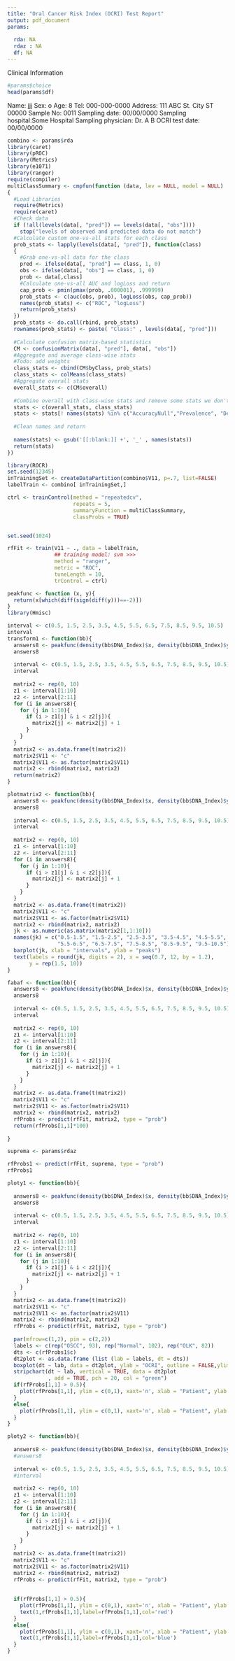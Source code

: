 ---
title: "Oral Cancer Risk Index (OCRI) Test Report"
output: pdf_document
params:
  
  rda: NA
  rdaz : NA
  df: NA
---

Clinical Information

```{r  echo=FALSE}

#params$choice
head(params$df)

```

Name: jjj
Sex: o
Age: 8
Tel: 000-000-0000
Address: 111 ABC St. City ST 00000
Sample No: 0011
Sampling date: 00/00/0000
Sampling hospital:Some Hospital
Sampling physician: Dr. A B
OCRI test date: 00/00/0000


```{r}

combino <- params$rda
library(caret)
library(pROC)
library(Metrics)
library(e1071)
library(ranger)
require(compiler)
multiClassSummary <- cmpfun(function (data, lev = NULL, model = NULL)
{
  #Load Libraries
  require(Metrics)
  require(caret)
  #Check data
  if (!all(levels(data[, "pred"]) == levels(data[, "obs"])))
    stop("levels of observed and predicted data do not match")
  #Calculate custom one-vs-all stats for each class
  prob_stats <- lapply(levels(data[, "pred"]), function(class)
  {
    #Grab one-vs-all data for the class
    pred <- ifelse(data[, "pred"] == class, 1, 0)
    obs <- ifelse(data[, "obs"] == class, 1, 0)
    prob <- data[,class]
    #Calculate one-vs-all AUC and logLoss and return
    cap_prob <- pmin(pmax(prob, .000001), .999999)
    prob_stats <- c(auc(obs, prob), logLoss(obs, cap_prob))
    names(prob_stats) <- c("ROC", "logLoss")
    return(prob_stats)
  })
  prob_stats <- do.call(rbind, prob_stats)
  rownames(prob_stats) <- paste( "Class:" , levels(data[, "pred"]))
  
  #Calculate confusion matrix-based statistics
  CM <- confusionMatrix(data[, "pred"], data[, "obs"])
  #Aggregate and average class-wise stats
  #Todo: add weights
  class_stats <- cbind(CM$byClass, prob_stats)
  class_stats <- colMeans(class_stats)
  #Aggregate overall stats
  overall_stats <- c(CM$overall)
  
  #Combine overall with class-wise stats and remove some stats we don't want
  stats <- c(overall_stats, class_stats)
  stats <- stats[! names(stats) %in% c("AccuracyNull","Prevalence", "Detection Prevalence")]
  
  #Clean names and return
  
  names(stats) <- gsub('[[:blank:]] +', '_' , names(stats))
  return(stats)
})

library(ROCR)
set.seed(12345)
inTrainingSet <- createDataPartition(combino$V11, p=.7, list=FALSE)
labelTrain <- combino[ inTrainingSet,]

ctrl <- trainControl(method = "repeatedcv",
                     repeats = 5,
                     summaryFunction = multiClassSummary,
                     classProbs = TRUE)


set.seed(1024)

rfFit <- train(V11 ~ ., data = labelTrain,
               ## training model: svm >>>
               method = "ranger",
               metric = "ROC",
               tuneLength = 10,
               trControl = ctrl)

peakfunc <- function (x, y){
  return(x[which(diff(sign(diff(y)))==-2)])
}
library(Hmisc)

interval <- c(0.5, 1.5, 2.5, 3.5, 4.5, 5.5, 6.5, 7.5, 8.5, 9.5, 10.5)
interval
transform1 <- function(bb){
  answers8 <- peakfunc(density(bb$DNA_Index)$x, density(bb$DNA_Index)$y)
  answers8
  
  interval <- c(0.5, 1.5, 2.5, 3.5, 4.5, 5.5, 6.5, 7.5, 8.5, 9.5, 10.5)
  interval
  
  matrix2 <- rep(0, 10)
  z1 <- interval[1:10]
  z2 <- interval[2:11]
  for (i in answers8){
    for (j in 1:10){
      if (i > z1[j] & i < z2[j]){
        matrix2[j] <- matrix2[j] + 1
      }
    }
  }
  matrix2 <- as.data.frame(t(matrix2))
  matrix2$V11 <- "c"
  matrix2$V11 <- as.factor(matrix2$V11)
  matrix2 <- rbind(matrix2, matrix2)
  return(matrix2)
}

plotmatrix2 <- function(bb){
  answers8 <- peakfunc(density(bb$DNA_Index)$x, density(bb$DNA_Index)$y)
  answers8
  
  interval <- c(0.5, 1.5, 2.5, 3.5, 4.5, 5.5, 6.5, 7.5, 8.5, 9.5, 10.5)
  interval
  
  matrix2 <- rep(0, 10)
  z1 <- interval[1:10]
  z2 <- interval[2:11]
  for (i in answers8){
    for (j in 1:10){
      if (i > z1[j] & i < z2[j]){
        matrix2[j] <- matrix2[j] + 1
      }
    }
  }
  matrix2 <- as.data.frame(t(matrix2))
  matrix2$V11 <- "c"
  matrix2$V11 <- as.factor(matrix2$V11)
  matrix2 <- rbind(matrix2, matrix2)
  jk <- as.numeric(as.matrix(matrix2[1,1:10]))
  names(jk) = c("0.5-1.5", "1.5-2.5", "2.5-3.5", "3.5-4.5", "4.5-5.5", 
                "5.5-6.5", "6.5-7.5", "7.5-8.5", "8.5-9.5", "9.5-10.5")
  barplot(jk, xlab = "intervals", ylab = "peaks")
  text(labels = round(jk, digits = 2), x = seq(0.7, 12, by = 1.2),
       y = rep(1.5, 10))
}

fabaf <- function(bb){
  answers8 <- peakfunc(density(bb$DNA_Index)$x, density(bb$DNA_Index)$y)
  answers8
  
  interval <- c(0.5, 1.5, 2.5, 3.5, 4.5, 5.5, 6.5, 7.5, 8.5, 9.5, 10.5)
  interval
  
  matrix2 <- rep(0, 10)
  z1 <- interval[1:10]
  z2 <- interval[2:11]
  for (i in answers8){
    for (j in 1:10){
      if (i > z1[j] & i < z2[j]){
        matrix2[j] <- matrix2[j] + 1
      }
    }
  }
  matrix2 <- as.data.frame(t(matrix2))
  matrix2$V11 <- "c"
  matrix2$V11 <- as.factor(matrix2$V11)
  matrix2 <- rbind(matrix2, matrix2)
  rfProbs <- predict(rfFit, matrix2, type = "prob")
  return(rfProbs[1,1]*100)
  
}

suprema <- params$rdaz

rfProbs1 <- predict(rfFit, suprema, type = "prob")
rfProbs1

ploty1 <- function(bb){
  
  answers8 <- peakfunc(density(bb$DNA_Index)$x, density(bb$DNA_Index)$y)
  answers8
  
  interval <- c(0.5, 1.5, 2.5, 3.5, 4.5, 5.5, 6.5, 7.5, 8.5, 9.5, 10.5)
  interval
  
  matrix2 <- rep(0, 10)
  z1 <- interval[1:10]
  z2 <- interval[2:11]
  for (i in answers8){
    for (j in 1:10){
      if (i > z1[j] & i < z2[j]){
        matrix2[j] <- matrix2[j] + 1
      }
    }
  }
  matrix2 <- as.data.frame(t(matrix2))
  matrix2$V11 <- "c"
  matrix2$V11 <- as.factor(matrix2$V11)
  matrix2 <- rbind(matrix2, matrix2)
  rfProbs <- predict(rfFit, matrix2, type = "prob")
  
  par(mfrow=c(1,2), pin = c(2,2))
  labels <- c(rep("OSCC", 93), rep("Normal", 102), rep("OLK", 82))
  dts <- c(rfProbs1$c)
  dt2plot <- as.data.frame (list (lab = labels, dt = dts))
  boxplot(dt ~ lab, data = dt2plot, ylab = "OCRI", outline = FALSE,ylim = c(0,1))
  stripchart(dt ~ lab, vertical = TRUE, data = dt2plot
             , add = TRUE, pch = 20, col = "green")
  if(rfProbs[1,1] > 0.5){
    plot(rfProbs[1,1], ylim = c(0,1), xaxt='n', xlab = "Patient", ylab = "OCRI", col = "red", pch = 20)
  }
  else{
    plot(rfProbs[1,1], ylim = c(0,1), xaxt='n', xlab = "Patient", ylab = "OCRI", col = "blue", pch = 20)
  }
}

ploty2 <- function(bb){
  
  answers8 <- peakfunc(density(bb$DNA_Index)$x, density(bb$DNA_Index)$y)
  #answers8
  
  interval <- c(0.5, 1.5, 2.5, 3.5, 4.5, 5.5, 6.5, 7.5, 8.5, 9.5, 10.5)
  #interval
  
  matrix2 <- rep(0, 10)
  z1 <- interval[1:10]
  z2 <- interval[2:11]
  for (i in answers8){
    for (j in 1:10){
      if (i > z1[j] & i < z2[j]){
        matrix2[j] <- matrix2[j] + 1
      }
    }
  }
  matrix2 <- as.data.frame(t(matrix2))
  matrix2$V11 <- "c"
  matrix2$V11 <- as.factor(matrix2$V11)
  matrix2 <- rbind(matrix2, matrix2)
  rfProbs <- predict(rfFit, matrix2, type = "prob")
  
  
  if(rfProbs[1,1] > 0.5){
    plot(rfProbs[1,1], ylim = c(0,1), xaxt='n', xlab = "Patient", ylab = "OCRI", type='n')
    text(1,rfProbs[1,1],label=rfProbs[1,1],col='red')
  }
  else{
    plot(rfProbs[1,1], ylim = c(0,1), xaxt='n', xlab = "Patient", ylab = "OCRI", type='n')
    text(1,rfProbs[1,1],label=rfProbs[1,1],col='blue')
  }
}



```


